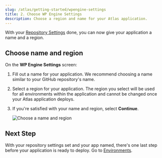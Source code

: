 ```yaml
---
slug: /atlas/getting-started/wpengine-settings
title: 2. Choose WP Engine Settings
description: Choose a region and name for your Atlas application.
---
```


With your [Repository Settings](./set-repository-settings) done, you can now give your application a name and a region.


## Choose name and region 

On the **WP Engine Settings** screen:

1. Fill out a name for your application. We recommend choosing a name similar to your GitHub repository's name.

2. Select a region for your application. The region you select will be used for all environments within the application and cannot be changed once your Atlas application deploys.

3. If you're satisfied with your name and region, select **Continue**.
   
      ![Choose a name and region](../assets/img/wp-engine-settings.png)

## Next Step

With your repository settings set and your app named, there's one last step before your application is ready to deploy. Go to [Environments](./environments).